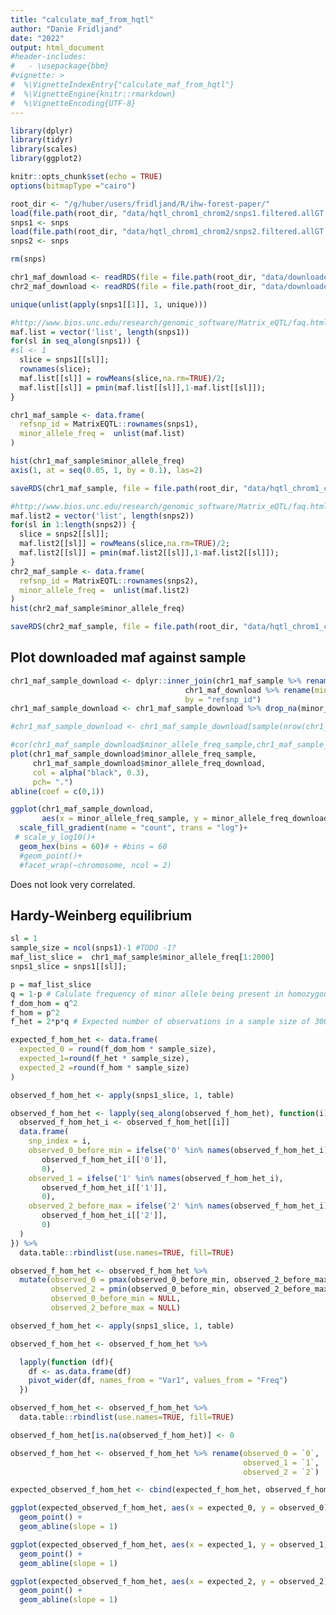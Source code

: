 ```yaml
---
title: "calculate_maf_from_hqtl"
author: "Danie Fridljand"
date: "2022"
output: html_document
#header-includes:
#   - \usepackage{bbm}
#vignette: >
#  %\VignetteIndexEntry{"calculate_maf_from_hqtl"}
#  %\VignetteEngine{knitr::rmarkdown}
#  %\VignetteEncoding{UTF-8}
---
```


```r
library(dplyr)
library(tidyr)
library(scales)
library(ggplot2)

knitr::opts_chunk$set(echo = TRUE)
options(bitmapType ="cairo")
```


```r
root_dir <- "/g/huber/users/fridljand/R/ihw-forest-paper/"
load(file.path(root_dir, "data/hqtl_chrom1_chrom2/snps1.filtered.allGT.txt.rda"))
snps1 <- snps
load(file.path(root_dir, "data/hqtl_chrom1_chrom2/snps2.filtered.allGT.txt.rda"))
snps2 <- snps

rm(snps)

chr1_maf_download <- readRDS(file = file.path(root_dir, "data/downloaded_covariates/chr1_maf.Rds"))
chr2_maf_download <- readRDS(file = file.path(root_dir, "data/downloaded_covariates/chr2_maf.Rds"))

unique(unlist(apply(snps1[[1]], 1, unique)))
```

```r
#http://www.bios.unc.edu/research/genomic_software/Matrix_eQTL/faq.html
maf.list = vector('list', length(snps1))
for(sl in seq_along(snps1)) {
#sl <- 1
  slice = snps1[[sl]];
  rownames(slice);
  maf.list[[sl]] = rowMeans(slice,na.rm=TRUE)/2;
  maf.list[[sl]] = pmin(maf.list[[sl]],1-maf.list[[sl]]);
}
```
```r
chr1_maf_sample <- data.frame(
  refsnp_id = MatrixEQTL::rownames(snps1),
  minor_allele_freq =  unlist(maf.list)
)
```

```r
hist(chr1_maf_sample$minor_allele_freq)
axis(1, at = seq(0.05, 1, by = 0.1), las=2)
```

```r
saveRDS(chr1_maf_sample, file = file.path(root_dir, "data/hqtl_chrom1_chrom2/chr1_maf_sample.rds"))
```

```r
#http://www.bios.unc.edu/research/genomic_software/Matrix_eQTL/faq.html
maf.list2 = vector('list', length(snps2))
for(sl in 1:length(snps2)) {
  slice = snps2[[sl]];
  maf.list2[[sl]] = rowMeans(slice,na.rm=TRUE)/2;
  maf.list2[[sl]] = pmin(maf.list2[[sl]],1-maf.list2[[sl]]);
}
chr2_maf_sample <- data.frame(
  refsnp_id = MatrixEQTL::rownames(snps2),
  minor_allele_freq =  unlist(maf.list2)
)
hist(chr2_maf_sample$minor_allele_freq)
```

```r
saveRDS(chr2_maf_sample, file = file.path(root_dir, "data/hqtl_chrom1_chrom2/chr2_maf_sample.rds"))
```

## Plot downloaded maf against sample
```r
chr1_maf_sample_download <- dplyr::inner_join(chr1_maf_sample %>% rename(minor_allele_freq_sample = minor_allele_freq),
                                       chr1_maf_download %>% rename(minor_allele_freq_download = minor_allele_freq),
                                       by = "refsnp_id")
chr1_maf_sample_download <- chr1_maf_sample_download %>% drop_na(minor_allele_freq_download)

#chr1_maf_sample_download <- chr1_maf_sample_download[sample(nrow(chr1_maf_sample_download), 3000), ]

#cor(chr1_maf_sample_download$minor_allele_freq_sample,chr1_maf_sample_download$minor_allele_freq_download)
plot(chr1_maf_sample_download$minor_allele_freq_sample, 
     chr1_maf_sample_download$minor_allele_freq_download,
     col = alpha("black", 0.3), 
     pch= ".")
abline(coef = c(0,1))

ggplot(chr1_maf_sample_download,
       aes(x = minor_allele_freq_sample, y = minor_allele_freq_download)) +
  scale_fill_gradient(name = "count", trans = "log")+
 # scale_y_log10()+
  geom_hex(bins = 60)# + #bins = 60
  #geom_point()+
  #facet_wrap(~chromosome, ncol = 2)
```
Does not look very correlated. 

## Hardy-Weinberg equilibrium
```r
sl = 1
sample_size = ncol(snps1)-1 #TODO -1?
maf_list_slice =  chr1_maf_sample$minor_allele_freq[1:2000]
snps1_slice = snps1[[sl]];
```

```r
p = maf_list_slice
q = 1-p # Calulate frequency of minor allele being present in homozygous and heterozygous state
f_dom_hom = q^2
f_hom = p^2 
f_het = 2*p*q # Expected number of observations in a sample size of 300 

expected_f_hom_het <- data.frame(
  expected_0 = round(f_dom_hom * sample_size),
  expected_1=round(f_het * sample_size),
  expected_2 =round(f_hom * sample_size)
)
```

```r
observed_f_hom_het <- apply(snps1_slice, 1, table)

observed_f_hom_het <- lapply(seq_along(observed_f_hom_het), function(i){
  observed_f_hom_het_i <- observed_f_hom_het[[i]]
  data.frame(
    snp_index = i,
    observed_0_before_min = ifelse('0' %in% names(observed_f_hom_het_i),
       observed_f_hom_het_i[['0']],
       0),
    observed_1 = ifelse('1' %in% names(observed_f_hom_het_i),
       observed_f_hom_het_i[['1']],
       0),
    observed_2_before_max = ifelse('2' %in% names(observed_f_hom_het_i),
       observed_f_hom_het_i[['2']],
       0)
  )
}) %>%
  data.table::rbindlist(use.names=TRUE, fill=TRUE)

observed_f_hom_het <- observed_f_hom_het %>%
  mutate(observed_0 = pmax(observed_0_before_min, observed_2_before_max),
         observed_2 = pmin(observed_0_before_min, observed_2_before_max),
         observed_0_before_min = NULL,
         observed_2_before_max = NULL)
```

```r
observed_f_hom_het <- apply(snps1_slice, 1, table)

observed_f_hom_het <- observed_f_hom_het %>%

  lapply(function (df){
    df <- as.data.frame(df)
    pivot_wider(df, names_from = "Var1", values_from = "Freq")
  })

observed_f_hom_het <- observed_f_hom_het %>%
  data.table::rbindlist(use.names=TRUE, fill=TRUE)

observed_f_hom_het[is.na(observed_f_hom_het)] <- 0

observed_f_hom_het <- observed_f_hom_het %>% rename(observed_0 = `0`,
                                                    observed_1 = `1`,
                                                    observed_2 = `2`)
```

```r
expected_observed_f_hom_het <- cbind(expected_f_hom_het, observed_f_hom_het)
```

```r
ggplot(expected_observed_f_hom_het, aes(x = expected_0, y = observed_0))+
  geom_point() +
  geom_abline(slope = 1)
```
```r
ggplot(expected_observed_f_hom_het, aes(x = expected_1, y = observed_1))+
  geom_point() +
  geom_abline(slope = 1)
```

```r
ggplot(expected_observed_f_hom_het, aes(x = expected_2, y = observed_2))+
  geom_point() +
  geom_abline(slope = 1)
```
  
